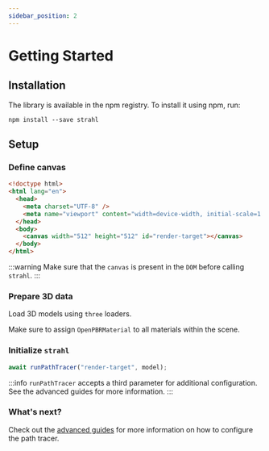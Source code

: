 ```yaml
---
sidebar_position: 2
---
```


# Getting Started

## Installation

The library is available in the npm registry. To install it using npm, run:

```
npm install --save strahl
```

## Setup

### Define canvas

```html title="index.html"
<!doctype html>
<html lang="en">
  <head>
    <meta charset="UTF-8" />
    <meta name="viewport" content="width=device-width, initial-scale=1.0" />
  </head>
  <body>
    <canvas width="512" height="512" id="render-target"></canvas>
  </body>
</html>
```

:::warning
Make sure that the `canvas` is present in the `DOM` before calling `strahl`.
:::

### Prepare 3D data

Load 3D models using `three` loaders.

Make sure to assign `OpenPBRMaterial` to all materials within the scene.

### Initialize `strahl`

```js
await runPathTracer("render-target", model);
```

:::info
`runPathTracer` accepts a third parameter for additional configuration. See the advanced guides for more information.
:::

### What's next?

Check out the [advanced guides](/docs/category/advanced) for more information on how to configure the path tracer.
